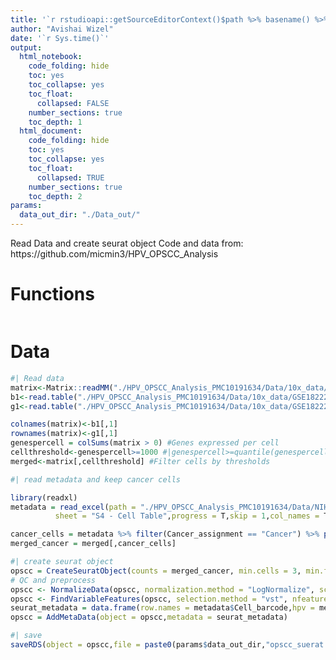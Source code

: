 ```yaml
---
title: '`r rstudioapi::getSourceEditorContext()$path %>% basename() %>% gsub(pattern = "\\.Rmd",replacement = "")`' 
author: "Avishai Wizel"
date: '`r Sys.time()`'
output: 
  html_notebook: 
    code_folding: hide
    toc: yes
    toc_collapse: yes
    toc_float: 
      collapsed: FALSE
    number_sections: true
    toc_depth: 1
  html_document: 
    code_folding: hide
    toc: yes
    toc_collapse: yes
    toc_float: 
      collapsed: TRUE
    number_sections: true
    toc_depth: 2
params: 
  data_out_dir: "./Data_out/" 
---
```


Read Data and create seurat object
Code and data from: https://github.com/micmin3/HPV_OPSCC_Analysis

# Functions

```r
```

# Data

```r
#| Read data
matrix<-Matrix::readMM("./HPV_OPSCC_Analysis_PMC10191634/Data/10x_data/GSE182227_OPSCC.mtx.gz")
b1<-read.table("./HPV_OPSCC_Analysis_PMC10191634/Data/10x_data/GSE182227_barcodes.txt.gz")
g1<-read.table("./HPV_OPSCC_Analysis_PMC10191634/Data/10x_data/GSE182227_genes.txt.gz")
```

```r
colnames(matrix)<-b1[,1]
rownames(matrix)<-g1[,1]
genespercell = colSums(matrix > 0) #Genes expressed per cell
cellthreshold<-genespercell>=1000 #|genespercell>=quantile(genespercell,0.4)#Local and global complexity threshold
merged<-matrix[,cellthreshold] #Filter cells by thresholds
```

```r
#| read metadata and keep cancer cells

library(readxl)
metadata = read_excel(path = "./HPV_OPSCC_Analysis_PMC10191634/Data/NIHMS1892753-supplement-Supp_Tables.xlsx",
          sheet = "S4 - Cell Table",progress = T,skip = 1,col_names = T)

cancer_cells = metadata %>% filter(Cancer_assignment == "Cancer") %>% pull(Cell_barcode)
merged_cancer = merged[,cancer_cells]
```


```r
#| create seurat object 
opscc = CreateSeuratObject(counts = merged_cancer, min.cells = 3, min.features = 200)
# QC and preprocess
opscc <- NormalizeData(opscc, normalization.method = "LogNormalize", scale.factor = 10000)
opscc <- FindVariableFeatures(opscc, selection.method = "vst", nfeatures = 5000)
seurat_metadata = data.frame(row.names = metadata$Cell_barcode,hpv = metadata$HPV, patient=metadata$Patient)
opscc = AddMetaData(object = opscc,metadata = seurat_metadata)
```

```r
#| save
saveRDS(object = opscc,file = paste0(params$data_out_dir,"opscc_suerat.RDS"))
```